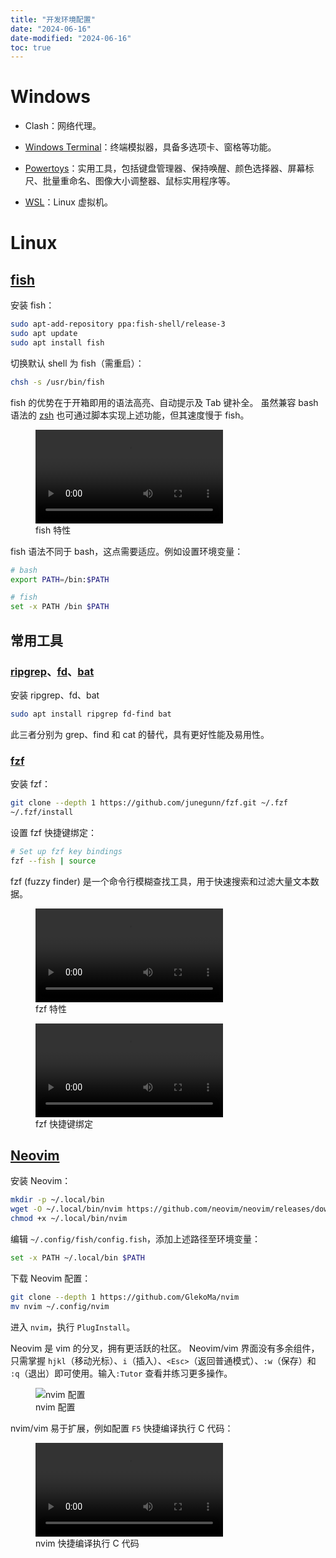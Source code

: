 ```yaml
---
title: "开发环境配置"
date: "2024-06-16"
date-modified: "2024-06-16"
toc: true
---
```


# Windows

- Clash：网络代理。

- [Windows Terminal](https://learn.microsoft.com/zh-cn/windows/terminal/)：终端模拟器，具备多选项卡、窗格等功能。

- [Powertoys](https://learn.microsoft.com/zh-cn/windows/powertoys/)：实用工具，包括键盘管理器、保持唤醒、颜色选择器、屏幕标尺、批量重命名、图像大小调整器、鼠标实用程序等。

- [WSL](https://learn.microsoft.com/zh-cn/windows/wsl/install)：Linux 虚拟机。


# Linux

## [fish](https://fishshell.com/)

::: {.callout-note collapse="true"}

安装 fish：

```sh
sudo apt-add-repository ppa:fish-shell/release-3
sudo apt update
sudo apt install fish
```

切换默认 shell 为 fish（需重启）：

```sh
chsh -s /usr/bin/fish
```

:::

fish 的优势在于开箱即用的语法高亮、自动提示及 Tab 键补全。
虽然兼容 bash 语法的 [zsh](https://www.zsh.org/) 也可通过脚本实现上述功能，但其速度慢于 fish。

![fish 特性](fish_features.webm)

fish 语法不同于 bash，这点需要适应。例如设置环境变量：

```sh
# bash
export PATH=/bin:$PATH

# fish
set -x PATH /bin $PATH
```

## 常用工具

### [ripgrep](https://github.com/BurntSushi/ripgrep)、[fd](https://github.com/sharkdp/fd)、[bat](https://github.com/sharkdp/bat)

::: {.callout-note collapse="true"}

安装 ripgrep、fd、bat

```sh
sudo apt install ripgrep fd-find bat
```

:::

此三者分别为 grep、find 和 cat 的替代，具有更好性能及易用性。

### [fzf](https://github.com/junegunn/fzf)

::: {.callout-note collapse="true"}

安装 fzf：

```sh
git clone --depth 1 https://github.com/junegunn/fzf.git ~/.fzf
~/.fzf/install
```

设置 fzf 快捷键绑定：

```sh
# Set up fzf key bindings
fzf --fish | source
```

:::

fzf (fuzzy finder) 是一个命令行模糊查找工具，用于快速搜索和过滤大量文本数据。

![fzf 特性](fzf_features.webm)

![fzf 快捷键绑定](fzf_keymaps.webm)

## [Neovim](https://neovim.io/)

::: {.callout-note collapse="true"}

安装 Neovim：

```sh
mkdir -p ~/.local/bin
wget -O ~/.local/bin/nvim https://github.com/neovim/neovim/releases/download/nightly/nvim.appimage
chmod +x ~/.local/bin/nvim
```

编辑 `~/.config/fish/config.fish`，添加上述路径至环境变量：

```sh
set -x PATH ~/.local/bin $PATH
```

下载 Neovim 配置：

```sh
git clone --depth 1 https://github.com/GlekoMa/nvim
mv nvim ~/.config/nvim
```

进入 `nvim`，执行 `PlugInstall`。

:::

Neovim 是 vim 的分叉，拥有更活跃的社区。
Neovim/vim 界面没有多余组件，只需掌握 `hjkl`（移动光标）、`i`（插入）、`<Esc>`（返回普通模式）、`:w`（保存）和 `:q`（退出）即可使用。输入`:Tutor` 查看并练习更多操作。

![nvim 配置](nvim_config.png)

nvim/vim 易于扩展，例如配置 `F5` 快捷编译执行 C 代码：

![nvim 快捷编译执行 C 代码](nvim_gcc_map.webm)


<!--
## 桌面环境

### 窗口管理器：[niri](https://github.com/yalter/niri)

TODO

### 输入法：[fcitx5](https://github.com/fcitx/fcitx5)

TODO
-->
